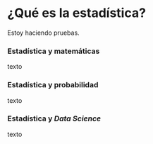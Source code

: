 # ¿Qué es la estadística? {.unnumbered}

Estoy haciendo pruebas.

### Estadística y matemáticas

texto

### Estadística y probabilidad

texto

### Estadística y *Data Science*

texto
